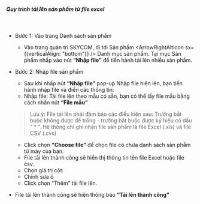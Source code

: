 
##### Quy trình tải lên sản phẩm từ file excel

<br />

- Bước 1: Vào trang Danh sách sản phẩm
  - Vào trang quản trị SKYCOM, đi tới Sản phẩm <ArrowRightAltIcon sx={{verticalAlign: "bottom"}} /> Danh mục sản phẩm. Tại mục Sản phẩm nhấp vào nút **“Nhập file”** để tiến hành tải lên nhiều sản phẩm.
- Bước 2: Nhập file sản phẩm

  - Sau khi nhấp nút **“Nhập file”** pop-up Nhập file hiện lên, bạn tiến hành nhập file và điền các thông tin:
  - Nhập file: Tải file lên theo mẫu có sẵn, bạn có thể lấy file mẫu bằng cách nhấn nút **“File mẫu”**

  > Lưu ý: File tải lên phải đảm bảo các điều kiện sau: Trường bắt buộc không được để trống - trường bắt buộc được ký hiệu có dấu “ \* ”.
  > Hệ thống chỉ ghi nhận file sản phẩm là file Excel (.xls) và file CSV (.cvs)

  - Click chọn **“Choose file”** để chọn file có chứa danh sách sản phẩm từ máy của bạn.
  - File tải lên thành công sẽ hiển thị thông tin tên file Excel hoặc file csv.
  - Chọn giá trị cột:
  - Chỉnh sửa ô
  - Click chọn “Thêm” tải file lên.

- File tải lên thành công sẽ hiện thông báo **“Tải lên thành công”**
